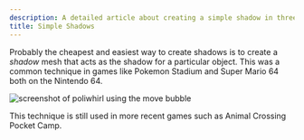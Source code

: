 ```yaml
---
description: A detailed article about creating a simple shadow in three.js.
title: Simple Shadows
---
```






<UnderConstruction />

Probably the cheapest and easiest way to create shadows is to create a _shadow_ mesh that acts as the shadow for a particular object. This was a common technique in games like Pokemon Stadium and Super Mario 64 both on the Nintendo 64.

<Image
	src={poliwhirl}
	alt="screenshot of poliwhirl using the move bubble"
/>

This technique is still used in more recent games such as Animal Crossing Pocket Camp.

<App client:only />
<Tabs directory="techniques/simple-shadows" />
